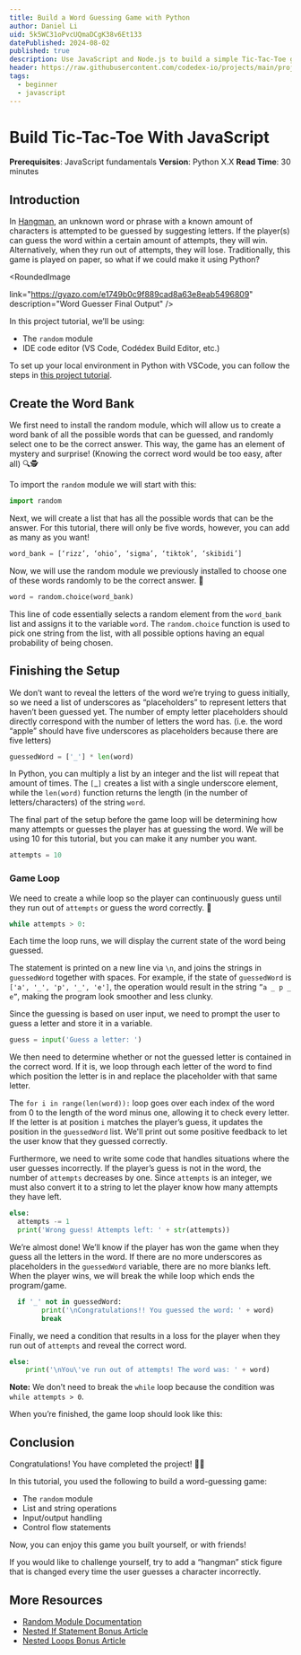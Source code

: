 ```yaml
---
title: Build a Word Guessing Game with Python
author: Daniel Li
uid: 5k5WC31oPvcUQmaDCgK38v6Et133
datePublished: 2024-08-02
published: true
description: Use JavaScript and Node.js to build a simple Tic-Tac-Toe game.
header: https://raw.githubusercontent.com/codedex-io/projects/main/projects/build-tic-tac-toe-with-javascript/header.png
tags:
  - beginner
  - javascript
---
```


<BannerImage
  link="https://raw.githubusercontent.com/codedex-io/projects/main/projects/build-tic-tac-toe-with-javascript/header.png"
  description="Title Image"
  uid={true}
  cl="for-sidebar"
/>

# Build Tic-Tac-Toe With JavaScript

<AuthorAvatar
  author_name="Daniel Li"
  author_avatar="/images/projects/authors/daniel-li.png"
  username="Tenny"
  uid={true}
/>

<BannerImage
  link=""
  description="https://raw.githubusercontent.com/codedex-io/projects/main/projects/build-tic-tac-toe-with-javascript/header.png"
  uid={true}
/>

**Prerequisites**: JavaScript fundamentals
**Version**: Python X.X
**Read Time**: 30 minutes

## Introduction

In [Hangman](https://en.wikipedia.org/wiki/Hangman_(game)), an unknown word or phrase with a known amount of characters is attempted to be guessed by suggesting letters. If the player(s) can guess the word within a certain amount of attempts, they will win. Alternatively, when they run out of attempts, they will lose. Traditionally, this game is played on paper, so what if we could make it using Python?

<RoundedImage

  link="https://gyazo.com/e1749b0c9f889cad8a63e8eab5496809"
  description="Word Guesser Final Output" 
/>

In this project tutorial, we’ll be using:
- The `random` module
- IDE code editor (VS Code, Codédex Build Editor, etc.)

To set up your local environment in Python with VSCode, you can follow the steps in [this project tutorial](https://www.codedex.io/projects/set-up-your-local-environment-in-python). 

## Create the Word Bank

We first need to install the random module, which will allow us to create a word bank of all the possible words that can be guessed, and randomly select one to be the correct answer. This way, the game has an element of mystery and surprise! (Knowing the correct word would be too easy, after all) 🔍🕵

To import the `random` module we will start with this:

```py
import random
```

Next, we will create a list that has all the possible words that can be the answer. For this tutorial, there will only be five words, however, you can add as many as you want!

```py
word_bank = [‘rizz’, ‘ohio’, ‘sigma’, ‘tiktok’, ‘skibidi’]
```

Now, we will use the random module we previously installed to choose one of these words randomly to be the correct answer. 🎲

```py
word = random.choice(word_bank)
```

This line of code essentially selects a random element from the `word_bank` list and assigns it to the variable `word`. The `random.choice` function is used to pick one string from the list, with all possible options having an equal probability of being chosen.

## Finishing the Setup

We don’t want to reveal the letters of the word we’re trying to guess initially, so we need a list of underscores as “placeholders” to represent letters that haven’t been guessed yet. The number of empty letter placeholders should directly correspond with the number of letters the word has. (i.e. the word “apple” should have five underscores as placeholders because there are five letters) 

```py
guessedWord = ['_'] * len(word)
```

In Python, you can multiply a list by an integer and the list will repeat that amount of times. The `[`_`]` creates a list with a single underscore element, while the `len(word)` function returns the length (in the number of letters/characters) of the string `word`. 

The final part of the setup before the game loop will be determining how many attempts or guesses the player has at guessing the word. We will be using 10 for this tutorial, but you can make it any number you want.

```py
attempts = 10
```

### Game Loop

We need to create a while loop so the player can continuously guess until they run out of `attempts` or guess the word correctly. 🔁

```py
while attempts > 0:
```

Each time the loop runs, we will display the current state of the word being guessed. 




The statement is printed on a new line via `\n`, and joins the strings in `guessedWord` together with spaces. For example, if the state of `guessedWord` is `['a', '_', 'p', '_', 'e']`, the operation would result in the string `”a _ p _ e”`, making the program look smoother and less clunky.

Since the guessing is based on user input, we need to prompt the user to guess a letter and store it in a variable.

```py
guess = input('Guess a letter: ')
```

We then need to determine whether or not the guessed letter is contained in the correct word. If it is, we loop through each letter of the word to find which position the letter is in and replace the placeholder with that same letter.



The `for i in range(len(word)):` loop goes over each index of the word from 0 to the length of the word minus one, allowing it to check every letter. If the letter is at position `i` matches the player’s guess, it updates the position in the `guessedWord` list. We'll print out some positive feedback to let the user know that they guessed correctly.

Furthermore, we need to write some code that handles situations where the user guesses incorrectly. If the player’s guess is not in the word, the number of `attempts` decreases by one. Since `attempts` is an integer, we must also convert it to a string to let the player know how many attempts they have left.

```py
else:
  attempts -= 1
  print('Wrong guess! Attempts left: ' + str(attempts))
```

We’re almost done! We’ll know if the player has won the game when they guess all the letters in the word. If there are no more underscores as placeholders in the `guessedWord` variable, there are no more blanks left. When the player wins, we will break the while loop which ends the program/game.

```py
  if '_' not in guessedWord:
        print('\nCongratulations!! You guessed the word: ' + word)
        break
```

Finally, we need a condition that results in a loss for the player when they run out of `attempts` and reveal the correct word.

```py
else:
    print('\nYou\'ve run out of attempts! The word was: ' + word)
```

**Note:** We don’t need to break the `while` loop because the condition was `while attempts > 0`.

When you’re finished, the game loop should look like this: 



## Conclusion

Congratulations! You have completed the project! 🎉🎊

In this tutorial, you used the following to build a word-guessing game:

- The `random` module
- List and string operations
- Input/output handling
- Control flow statements

Now, you can enjoy this game you built yourself, or with friends!

If you would like to challenge yourself, try to add a “hangman” stick figure that is changed every time the user guesses a character incorrectly.

## More Resources

- [Random Module Documentation](https://docs.python.org/3/library/random.html)
- [Nested If Statement Bonus Article](https://www.codedex.io/python/bonus/nested-control-statements)
- [Nested Loops Bonus Article](https://www.codedex.io/python/bonus/nested-loops)
